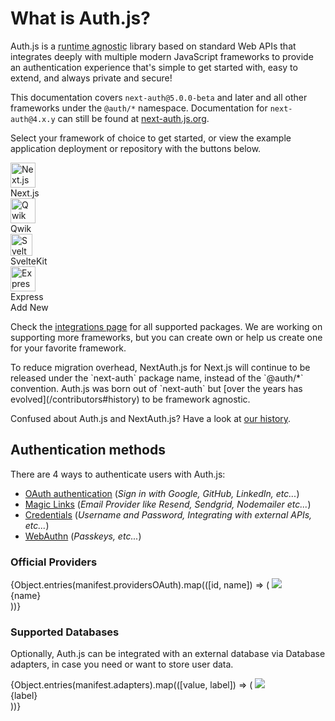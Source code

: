 
# What is Auth.js?

Auth.js is a <abbr title="Designed to work seamlessly across different JavaScript runtime environments without relying on specific features or behaviors of any particular runtime">runtime agnostic</abbr> library based on standard Web APIs that integrates deeply with multiple modern JavaScript frameworks to provide an authentication experience that's simple to get started with, easy to extend, and always private and secure!

This documentation covers `next-auth@5.0.0-beta` and later and all other frameworks under the `@auth/*` namespace. Documentation for `next-auth@4.x.y` can still be found at [next-auth.js.org](https://next-auth.js.org).

Select your framework of choice to get started, or view the example application deployment or repository with the buttons below.

<div className="mb-12 mt-8 flex w-full flex-wrap items-start justify-around gap-2">
  <div className="group flex flex-col gap-2">
    <Link
      href="/getting-started/installation?framework=next.js"
      className="relative flex h-28 w-28 flex-col flex-wrap items-center justify-between rounded-lg border border-solid border-neutral-200 bg-white p-4 !no-underline shadow-sm transition-colors duration-300 hover:bg-neutral-100 hover:bg-neutral-50 dark:border-neutral-800 dark:bg-neutral-900 dark:hover:bg-neutral-950"
    >
      <img
        alt="Next.js Logo"
        src="/img/etc/nextjs.svg"
        width="40"
        className="dark:invert"
      />
      <div className="mt-3 text-sm">Next.js</div>
    </Link>
    <div className="flex justify-stretch gap-2">
      <a
        title="Live Example"
        href="https://next-auth-example.vercel.app/"
        rel="noreferrer"
        target="_blank"
        className="flex w-full justify-center rounded-md border border-neutral-200/50 bg-neutral-100 p-2 text-sm dark:border-neutral-800/30 dark:bg-neutral-900"
      >
        <ArrowSquareOut className="size-5" />
      </a>
      <a
        title="GitHub Repository"
        href="https://github.com/nextauthjs/next-auth-example"
        rel="noreferrer"
        target="_blank"
        className="flex w-full justify-center rounded-md border border-neutral-200/50 bg-neutral-100 p-2 text-sm dark:border-neutral-800/30 dark:bg-neutral-900"
      >
        <GithubLogo className="size-5" />
      </a>
    </div>
  </div>
  <div className="group flex flex-col gap-2">
    <Link
      href="/getting-started/installation?framework=qwik"
      className="relative flex h-28 w-28 flex-col flex-wrap items-center justify-between rounded-lg border border-solid border-neutral-200 bg-white p-4 !no-underline shadow-sm transition-colors duration-300 hover:bg-neutral-100 hover:bg-neutral-50 dark:border-neutral-800 dark:bg-neutral-900 dark:hover:bg-neutral-950"
    >
      <img alt="Qwik Logo" src="/img/etc/qwik.svg" width="40" />
      <div className="mt-3 text-sm">Qwik</div>
    </Link>
    <div className="flex justify-stretch gap-2">
      <a
        title="Live Example"
        href="https://qwik-auth-example.vercel.app/"
        rel="noreferrer"
        target="_blank"
        className="flex w-full justify-center rounded-md border border-neutral-200/50 bg-neutral-100 p-2 text-sm dark:border-neutral-800/30 dark:bg-neutral-900"
      >
        <ArrowSquareOut className="size-5" />
      </a>
      <a
        title="GitHub Repository"
        href="https://github.com/nextauthjs/qwik-auth-example"
        rel="noreferrer"
        target="_blank"
        className="flex w-full justify-center rounded-md border border-neutral-200/50 bg-neutral-100 p-2 text-sm dark:border-neutral-800/30 dark:bg-neutral-900"
      >
        <GithubLogo className="size-5" />
      </a>
    </div>
  </div>
  <div className="group flex flex-col gap-2">
    <Link
      href="/getting-started/installation?framework=sveltekit"
      className="relative flex h-28 w-28 flex-col flex-wrap items-center justify-between rounded-lg border border-solid border-neutral-200 bg-white p-4 !no-underline shadow-sm transition-colors duration-300 hover:bg-neutral-100 hover:bg-neutral-50 dark:border-neutral-800 dark:bg-neutral-900 dark:hover:bg-neutral-950"
    >
      <img alt="SvelteKit Logo" src="/img/etc/sveltekit.svg" width="35" />
      <div className="mt-3 text-sm">SvelteKit</div>
      <div
        className="absolute z-10 rounded-full bg-amber-300 p-2 text-sm font-semibold text-black shadow-sm"
        style={{ right: "-20px", top: "-15px" }}
      >
        <Flask className="size-6" />
      </div>
    </Link>
    <div className="flex gap-2">
      <a
        title="Live Example"
        href="https://sveltekit-auth-example.vercel.app/"
        rel="noreferrer"
        target="_blank"
        className="flex w-full justify-center rounded-md border border-neutral-200/50 bg-neutral-100 p-2 text-sm dark:border-neutral-800/30 dark:bg-neutral-900"
      >
        <ArrowSquareOut className="size-5" />
      </a>
      <a
        title="GitHub Repository"
        href="https://github.com/nextauthjs/sveltekit-auth-example"
        rel="noreferrer"
        target="_blank"
        className="flex w-full justify-center rounded-md border border-neutral-200/50 bg-neutral-100 p-2 text-sm dark:border-neutral-800/30 dark:bg-neutral-900"
      >
        <GithubLogo className="size-5" />
      </a>
    </div>
  </div>
  <div className="group flex flex-col gap-2">
    <Link
      href="/getting-started/installation?framework=express"
      className="relative flex h-28 w-28 flex-col flex-wrap items-center justify-between rounded-lg border border-solid border-neutral-200 bg-white p-4 !no-underline shadow-sm transition-colors duration-300 hover:bg-neutral-100 hover:bg-neutral-50 dark:border-neutral-800 dark:bg-neutral-900 dark:hover:bg-neutral-950"
    >
      <img
        alt="Express Logo"
        src="/img/etc/express.svg"
        width="40"
        className="dark:invert"
      />
      <div className="mt-3 text-sm">Express</div>
      <div
        className="absolute z-10 rounded-full bg-amber-300 p-2 text-sm font-semibold text-black shadow-sm"
        style={{ right: "-20px", top: "-15px" }}
      >
        <Flask className="size-6" />
      </div>
    </Link>
    <div className="flex gap-2">
      <a
        title="Live Example"
        href="https://express-auth-example.vercel.app/"
        rel="noreferrer"
        target="_blank"
        className="flex w-full justify-center rounded-md border border-neutral-200/50 bg-neutral-100 p-2 text-sm dark:border-neutral-800/30 dark:bg-neutral-900"
      >
        <ArrowSquareOut className="size-5" />
      </a>
      <a
        title="GitHub Repository"
        href="https://github.com/nextauthjs/express-auth-example"
        rel="noreferrer"
        target="_blank"
        className="flex w-full justify-center rounded-md border border-neutral-200/50 bg-neutral-100 p-2 text-sm dark:border-neutral-800/30 dark:bg-neutral-900"
      >
        <GithubLogo className="size-5" />
      </a>
    </div>
  </div>
  <Link
    href="/guides/creating-a-framework-integration"
    className="relative flex h-28 w-28 flex-col flex-wrap items-center justify-between rounded-lg border border-solid border-slate-200 bg-white p-4 !no-underline shadow-sm transition duration-300 hover:bg-neutral-100 dark:border-neutral-800 dark:bg-neutral-900 hover:dark:bg-neutral-950"
  >
    <Plus className="size-9" />
    <div className="mt-3 text-sm">Add New</div>
  </Link>
</div>

Check the [integrations page](/getting-started/integrations) for all supported packages. We are working on supporting more frameworks, but you can create own or
help us create one for your favorite framework.

<Callout type="info">
  To reduce migration overhead, NextAuth.js for Next.js will continue to be
  released under the `next-auth` package name, instead of the `@auth/*`
  convention. Auth.js was born out of `next-auth` but [over the years has
  evolved](/contributors#history) to be framework agnostic.

Confused about Auth.js and NextAuth.js? Have a look at [our
history](/contributors#history).

</Callout>

## Authentication methods

There are 4 ways to authenticate users with Auth.js:

- [OAuth authentication](/getting-started/authentication/oauth) (_Sign in with Google, GitHub, LinkedIn, etc..._)
- [Magic Links](/getting-started/authentication/email) (_Email Provider like Resend, Sendgrid, Nodemailer etc..._)
- [Credentials](/getting-started/authentication/credentials) (_Username and Password, Integrating with external APIs, etc..._)
- [WebAuthn](/getting-started/authentication/webauthn) (_Passkeys, etc..._)

### Official Providers

<ListDisclosure limit={8}>
  {Object.entries(manifest.providersOAuth).map(([id, name]) => (
    <Link
      href={`/getting-started/providers/${id}`}
      key={name}
      className="flex h-32 w-36 flex-col items-center justify-between rounded-lg border border-solid border-neutral-200 p-4 !no-underline shadow-sm transition-colors duration-300 hover:bg-neutral-50 dark:border-neutral-800 dark:hover:bg-neutral-950"
    >
      <img src={`/img/providers/${id}.svg`} className="mt-2 w-11" />
      <div className="text-center text-sm">{name}</div>
    </Link>
  ))}
</ListDisclosure>

### Supported Databases

Optionally, Auth.js can be integrated with an external database via Database adapters, in case you need or want to store user data.

<ListDisclosure limit={8}>
  {Object.entries(manifest.adapters).map(([value, label]) => (
    <Link
      href={`/getting-started/adapters/${value}`}
      key={value}
      className="flex h-32 w-36 flex-col items-center justify-between rounded-lg border border-solid border-neutral-200 p-4 !no-underline shadow-sm transition-colors duration-300 hover:bg-neutral-50 dark:border-neutral-800 dark:hover:bg-neutral-950"
    >
      <img src={`/img/adapters/${value}.svg`} className="mt-2 h-12" />
      <div className="text-center text-sm">{label}</div>
    </Link>
  ))}
</ListDisclosure>
